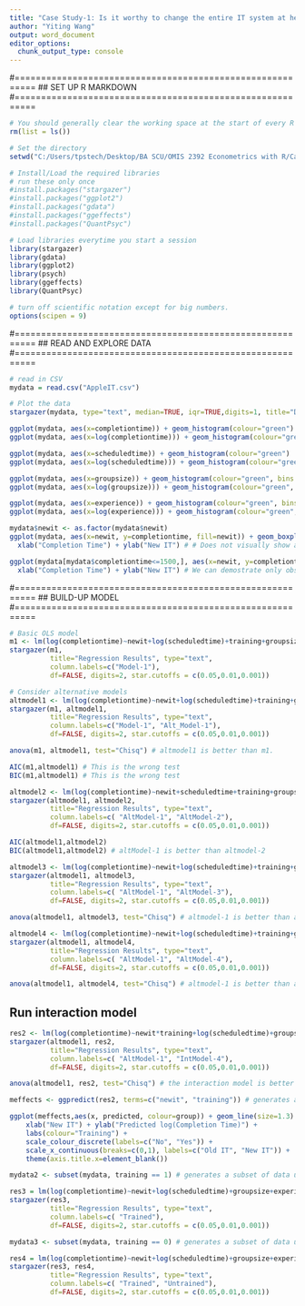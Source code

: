 ```yaml
---
title: "Case Study-1: Is it worthy to change the entire IT system at headquarter office?"
author: "Yiting Wang"
output: word_document
editor_options: 
  chunk_output_type: console
---
```


#==========================================================
## SET UP R MARKDOWN
#==========================================================
```r
# You should generally clear the working space at the start of every R session
rm(list = ls())

# Set the directory
setwd("C:/Users/tpstech/Desktop/BA SCU/OMIS 2392 Econometrics with R/Case Study 1")

# Install/Load the required libraries 
# run these only once
#install.packages("stargazer") 
#install.packages("ggplot2")
#install.packages("gdata")
#install.packages("ggeffects")
#install.packages("QuantPsyc")

# Load libraries everytime you start a session
library(stargazer)
library(gdata)
library(ggplot2)
library(psych) 
library(ggeffects)
library(QuantPsyc)

# turn off scientific notation except for big numbers. 
options(scipen = 9)
```

#==========================================================
## READ AND EXPLORE DATA
#==========================================================
```r
# read in CSV
mydata = read.csv("AppleIT.csv")

# Plot the data
stargazer(mydata, type="text", median=TRUE, iqr=TRUE,digits=1, title="Descriptive Statistics")  

ggplot(mydata, aes(x=completiontime)) + geom_histogram(colour="green") 
ggplot(mydata, aes(x=log(completiontime))) + geom_histogram(colour="green") # use log transformed dependent variable

ggplot(mydata, aes(x=scheduledtime)) + geom_histogram(colour="green") 
ggplot(mydata, aes(x=log(scheduledtime))) + geom_histogram(colour="green") # use log transformed variable

ggplot(mydata, aes(x=groupsize)) + geom_histogram(colour="green", bins = 15) 
ggplot(mydata, aes(x=log(groupsize))) + geom_histogram(colour="green", bins=15) # use raw variable

ggplot(mydata, aes(x=experience)) + geom_histogram(colour="green", bins = 15) 
ggplot(mydata, aes(x=log(experience))) + geom_histogram(colour="green", bins = 15) # use raw variable

mydata$newit <- as.factor(mydata$newit)
ggplot(mydata, aes(x=newit, y=completiontime, fill=newit)) + geom_boxplot() + 
  xlab("Completion Time") + ylab("New IT") # # Does not visually show any difference between new IT system and old IT system

ggplot(mydata[mydata$completiontime<=1500,], aes(x=newit, y=completiontime, fill=newit)) + geom_boxplot() + 
  xlab("Completion Time") + ylab("New IT") # We can demostrate only observations with completion time <= 1500. This way, we can zoom into the boxplot

```
#==========================================================
## BUILD-UP MODEL
#==========================================================
```r
# Basic OLS model
m1 <- lm(log(completiontime)~newit+log(scheduledtime)+training+groupsize+experience+gender,data=mydata)
stargazer(m1, 
          title="Regression Results", type="text", 
          column.labels=c("Model-1"),
          df=FALSE, digits=2, star.cutoffs = c(0.05,0.01,0.001)) 

# Consider alternative models
altmodel1 <- lm(log(completiontime)~newit+log(scheduledtime)+training+groupsize+experience,data=mydata)
stargazer(m1, altmodel1,
          title="Regression Results", type="text", 
          column.labels=c("Model-1", "Alt_Model-1"),
          df=FALSE, digits=2, star.cutoffs = c(0.05,0.01,0.001)) 

anova(m1, altmodel1, test="Chisq") # altmodel1 is better than m1. 

AIC(m1,altmodel1) # This is the wrong test
BIC(m1,altmodel1) # This is the wrong test

altmodel2 <- lm(log(completiontime)~newit+scheduledtime+training+groupsize+experience,data=mydata)
stargazer(altmodel1, altmodel2,
          title="Regression Results", type="text", 
          column.labels=c( "AltModel-1", "AltModel-2"),
          df=FALSE, digits=2, star.cutoffs = c(0.05,0.01,0.001)) 

AIC(altmodel1,altmodel2)
BIC(altmodel1,altmodel2) # altModel-1 is better than altmodel-2

altmodel3 <- lm(log(completiontime)~newit+log(scheduledtime)+training+groupsize+I(groupsize^2)+experience,data=mydata)
stargazer(altmodel1, altmodel3,
          title="Regression Results", type="text", 
          column.labels=c( "AltModel-1", "AltModel-3"),
          df=FALSE, digits=2, star.cutoffs = c(0.05,0.01,0.001)) 

anova(altmodel1, altmodel3, test="Chisq") # altmodel-1 is better than altmodel-3. 

altmodel4 <- lm(log(completiontime)~newit+log(scheduledtime)+training+groupsize+experience+I(experience^2),data=mydata)
stargazer(altmodel1, altmodel4,
          title="Regression Results", type="text", 
          column.labels=c( "AltModel-1", "AltModel-4"),
          df=FALSE, digits=2, star.cutoffs = c(0.05,0.01,0.001)) 

anova(altmodel1, altmodel4, test="Chisq") # altmodel-1 is better than altmodel-4. 
```


## Run interaction model
```r
res2 <- lm(log(completiontime)~newit*training+log(scheduledtime)+groupsize+experience,data=mydata)
stargazer(altmodel1, res2,
          title="Regression Results", type="text", 
          column.labels=c( "AltModel-1", "IntModel-4"),
          df=FALSE, digits=2, star.cutoffs = c(0.05,0.01,0.001)) 

anova(altmodel1, res2, test="Chisq") # the interaction model is better than altmodel-1

meffects <- ggpredict(res2, terms=c("newit", "training")) # generates a tidy data frame  

ggplot(meffects,aes(x, predicted, colour=group)) + geom_line(size=1.3) + 
    xlab("New IT") + ylab("Predicted log(Completion Time)") +
    labs(colour="Training") + 
    scale_colour_discrete(labels=c("No", "Yes")) +
    scale_x_continuous(breaks=c(0,1), labels=c("Old IT", "New IT")) +
    theme(axis.title.x=element_blank())

mydata2 <- subset(mydata, training == 1) # generates a subset of data using observations only with training value ==1 

res3 = lm(log(completiontime)~newit+log(scheduledtime)+groupsize+experience+gender,data=mydata2)
stargazer(res3,
          title="Regression Results", type="text", 
          column.labels=c( "Trained"),
          df=FALSE, digits=2, star.cutoffs = c(0.05,0.01,0.001)) 

mydata3 <- subset(mydata, training == 0) # generates a subset of data using observations only with training value ==0

res4 = lm(log(completiontime)~newit+log(scheduledtime)+groupsize+experience+gender,data=mydata3)
stargazer(res3, res4,
          title="Regression Results", type="text", 
          column.labels=c( "Trained", "Untrained"),
          df=FALSE, digits=2, star.cutoffs = c(0.05,0.01,0.001)) 

```

